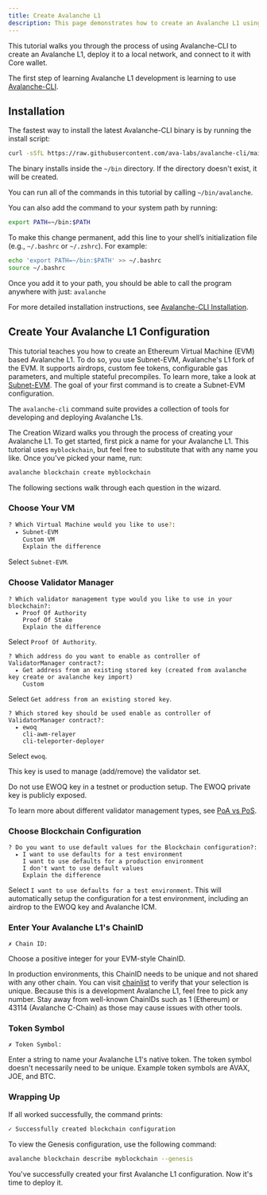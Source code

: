 ```yaml
---
title: Create Avalanche L1
description: This page demonstrates how to create an Avalanche L1 using Avalanche-CLI.
---
```


This tutorial walks you through the process of using Avalanche-CLI to create an Avalanche L1, deploy it to a local network, and connect to it with Core wallet.

The first step of learning Avalanche L1 development is learning to use [Avalanche-CLI](https://github.com/ava-labs/avalanche-cli).

Installation[​](#installation "Direct link to heading")
-------------------------------------------------------

The fastest way to install the latest Avalanche-CLI binary is by running the install script:

```bash
curl -sSfL https://raw.githubusercontent.com/ava-labs/avalanche-cli/main/scripts/install.sh | sh -s
```

The binary installs inside the `~/bin` directory. If the directory doesn't exist, it will be created.

You can run all of the commands in this tutorial by calling `~/bin/avalanche`.

You can also add the command to your system path by running:

```bash
export PATH=~/bin:$PATH
```

To make this change permanent, add this line to your shell’s initialization file (e.g., `~/.bashrc` or `~/.zshrc`). For example:

```bash
echo 'export PATH=~/bin:$PATH' >> ~/.bashrc
source ~/.bashrc
```

Once you add it to your path, you should be able to call the program anywhere with just: `avalanche`

For more detailed installation instructions, see [Avalanche-CLI Installation](/docs/tooling/get-avalanche-cli).

Create Your Avalanche L1 Configuration[​](#create-your-avalanche-l1-configuration "Direct link to heading")
-----------------------------------------------------------------------------------------------

This tutorial teaches you how to create an Ethereum Virtual Machine (EVM) based Avalanche L1. To do so, you use Subnet-EVM, Avalanche's L1 fork of the EVM. It supports airdrops, custom fee tokens, configurable gas parameters, and multiple stateful precompiles. To learn more, take a look at [Subnet-EVM](https://github.com/ava-labs/subnet-evm). The goal of your first command is to create a Subnet-EVM configuration.

The `avalanche-cli` command suite provides a collection of tools for developing and deploying Avalanche L1s.

The Creation Wizard walks you through the process of creating your Avalanche L1. To get started, first pick a name for your Avalanche L1. This tutorial uses `myblockchain`, but feel free to substitute that with any name you like. Once you've picked your name, run:

```bash
avalanche blockchain create myblockchain
```

The following sections walk through each question in the wizard.

### Choose Your VM

```bash
? Which Virtual Machine would you like to use?: 
  ▸ Subnet-EVM
    Custom VM
    Explain the difference
```
Select `Subnet-EVM`.

### Choose Validator Manager

```text
? Which validator management type would you like to use in your blockchain?: 
  ▸ Proof Of Authority
    Proof Of Stake
    Explain the difference
```
Select `Proof Of Authority`.

```text
? Which address do you want to enable as controller of ValidatorManager contract?: 
  ▸ Get address from an existing stored key (created from avalanche key create or avalanche key import)
    Custom
```
Select `Get address from an existing stored key`.

```text
? Which stored key should be used enable as controller of ValidatorManager contract?: 
  ▸ ewoq
    cli-awm-relayer
    cli-teleporter-deployer
```
Select `ewoq`.

This key is used to manage (add/remove) the validator set.

<Callout>
Do not use EWOQ key in a testnet or production setup. The EWOQ private key is publicly exposed.
</Callout>

To learn more about different validator management types, see [PoA vs PoS](/docs/avalanche-l1s/validator-manager/poa-vs-pos).

### Choose Blockchain Configuration

```text
? Do you want to use default values for the Blockchain configuration?: 
  ▸ I want to use defaults for a test environment
    I want to use defaults for a production environment
    I don't want to use default values
    Explain the difference
```

Select `I want to use defaults for a test environment`.
This will automatically setup the configuration for a test environment, including an airdrop to the EWOQ key and Avalanche ICM.

### Enter Your Avalanche L1's ChainID

```text
✗ Chain ID: 
```

Choose a positive integer for your EVM-style ChainID.

In production environments, this ChainID needs to be unique and not shared with any other chain. You can visit [chainlist](https://chainlist.org/) to verify that your selection is unique. Because this is a development Avalanche L1, feel free to pick any number. Stay away from well-known ChainIDs such as 1 (Ethereum) or 43114 (Avalanche C-Chain) as those may cause issues with other tools.

### Token Symbol

```text
✗ Token Symbol: 
```

Enter a string to name your Avalanche L1's native token. The token symbol doesn't necessarily need to be unique. Example token symbols are AVAX, JOE, and BTC.

### Wrapping Up

If all worked successfully, the command prints:
```bash
✓ Successfully created blockchain configuration
```

To view the Genesis configuration, use the following command:
```bash
avalanche blockchain describe myblockchain --genesis
```

You've successfully created your first Avalanche L1 configuration. Now it's time to deploy it.
